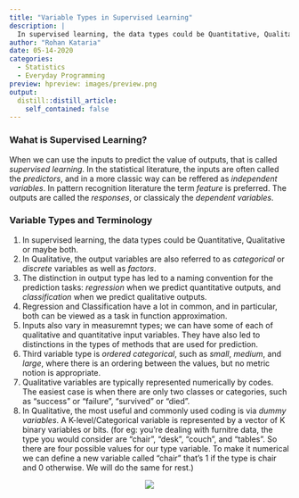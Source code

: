 ```yaml
---
title: "Variable Types in Supervised Learning"
description: |
  In supervised learning, the data types could be Quantitative, Qualitative or maybe both. Learn more...
author: "Rohan Kataria"
date: 05-14-2020
categories:
  - Statistics
  - Everyday Programming
preview: hpreview: images/preview.png
output:
  distill::distill_article:
    self_contained: false
---
```

### Wahat is Supervised Learning?
When we can use the inputs to predict the value of outputs, that is called _supervised learning_. In the statistical literature, the inputs are often called the _predictors_, and in a more classic way can be reffered as _independent variables_. In pattern recognition literature the term _feature_ is preferred. The outputs are called the _responses_, or classicaly the _dependent variables_.

### Variable Types and Terminology
1. In supervised learning, the data types could be Quantitative, Qualitative or maybe both.
2. In Qualitative, the output variables are also referred to as _categorical_ or _discrete_ variables as well as _factors_.
3. The distinction in output type has led to a naming convention for the prediction tasks: _regression_ when we predict quantitative outputs, and _classification_ when we predict qualitative outputs.
4. Regression and Classification have a lot in common, and in particular, both can be viewed as a task in function approximation.
5. Inputs also vary in measuremnt types; we can have some of each of qualitative and quantitative input variables. They have also led to distinctions in the types of methods that are used for prediction. 
6. Third variable type is _ordered categorical_, such as _small_, _medium_, and _large_, where there is an ordering between the values, but no metric notion is appropriate.
7. Qualitative variables are typically represented numerically by codes. The easiest case is when there are only two classes or categories, such as "success" or "failure", "survived" or "died".
8. In Qualitative, the most useful and commonly used coding is via _dummy variables_. A K-level/Categorical variable is represented by a vector of K binary variables or bits. (for eg: you're dealing with furnitre data, the type you would consider are "chair", "desk", "couch", and "tables". So there are four possible values for our type variable. To make it numerical we can define a new variable called "chair" that's 1 if the type is chair and 0 otherwise. We will do the same for rest.)

<center>
![](https://i.pinimg.com/originals/46/b7/5c/46b75ccbb3dc875050c80b7a33a1f719.gif)
</center>
